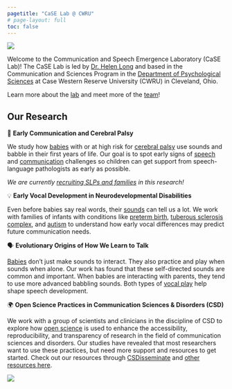 ```yaml
---
pagetitle: "CaSE Lab @ CWRU"
# page-layout: full
toc: false
---
```


![](./img/lab-logo-a.png){.hero}

Welcome to the Communication and Speech Emergence Laboratory (CaSE Lab)! The CaSE Lab is led by [Dr. Helen Long](https://longhelenl.github.io/caseresearchlab/people/research-team/long_helen.html) and based in the Communication and Sciences Program in the [Department of Psychological Sciences](https://psychsciences.case.edu/) at Case Western Reserve University (CWRU) in Cleveland, Ohio.

Learn more about the [lab](https://longhelenl.github.io/caseresearchlab/mission.html) and meet more of the [team](https://longhelenl.github.io/caseresearchlab/people.html)!


## Our Research

👶 **Early Communication and Cerebral Palsy**

We study how [babies](https://longhelenl.github.io/caseresearchlab/publications.html#category=infant) with or at high risk for [cerebral palsy](https://longhelenl.github.io/caseresearchlab/publications.html#category=cerebral%20palsy) use sounds and babble in their first years of life. Our goal is to spot early signs of [speech](http://localhost:3284/publications.html#category=speech%20development) and [communication](http://localhost:3284/publications.html#category=communication) challenges so children can get support from speech-language pathologists as early as possible.

*We are currently [recruiting SLPs and families](https://longhelenl.github.io/caseresearchlab/participate.html) in this research!*

💡 **Early Vocal Development in Neurodevelopmental Disabilities**

Even before babies say real words, their [sounds](https://longhelenl.github.io/caseresearchlab/publications.html#category=vocal%20development) can tell us a lot. We work with families of infants with conditions like [preterm birth](https://longhelenl.github.io/caseresearchlab/publications.html#category=preterm), [tuberous sclerosis complex](https://longhelenl.github.io/caseresearchlab/publications.html#category=tuberous%20sclerosis), and [autism](https://longhelenl.github.io/caseresearchlab/publications.html#category=autism) to understand how early vocal differences may predict future communication needs.

🗣️ **Evolutionary Origins of How We Learn to Talk**

[Babies](https://longhelenl.github.io/caseresearchlab/publications.html#category=infant) don’t just make sounds to interact. They also practice and play when sounds when alone. Our work has found that these self-directed sounds are common and important. When babies are interacting with parents, they tend to use more advanced babbling sounds. Both types of [vocal play](https://longhelenl.github.io/caseresearchlab/publications.html#category=vocal%20development) help shape speech development.

🌍 **Open Science Practices in Communication Sciences & Disorders (CSD)**

We work with a group of scientists and clinicians in the discipline of CSD to explore how [open science](https://longhelenl.github.io/caseresearchlab/publications.html#category=open%20science) is used to enhance the accessibility, reproducibility, and transparency of research in the field of communication sciences and disorders. Our studies have revealed that most researchers want to use these practices, but need more support and resources to get started. Check out our resources through [CSDisseminate](https://www.csdisseminate.com) and [other resources here](https://longhelenl.github.io/caseresearchlab/sciresources.html).

![](./img/babyvocalplay.png){.hero}

